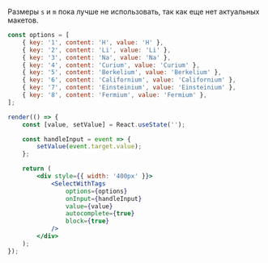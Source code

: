 Размеры `s` и `m` пока лучше не использовать, так как еще нет актуальных макетов.

```jsx live
const options = [
    { key: '1', content: 'H', value: 'H' },
    { key: '2', content: 'Li', value: 'Li' },
    { key: '3', content: 'Na', value: 'Na' },
    { key: '4', content: 'Curium', value: 'Curium' },
    { key: '5', content: 'Berkelium', value: 'Berkelium' },
    { key: '6', content: 'Californium', value: 'Californium' },
    { key: '7', content: 'Einsteinium', value: 'Einsteinium' },
    { key: '8', content: 'Fermium', value: 'Fermium' },
];

render(() => {
    const [value, setValue] = React.useState('');

    const handleInput = event => {
        setValue(event.target.value);
    };

    return (
        <div style={{ width: '400px' }}>
            <SelectWithTags
                options={options}
                onInput={handleInput}
                value={value}
                autocomplete={true}
                block={true}
            />
        </div>
    );
});
```
